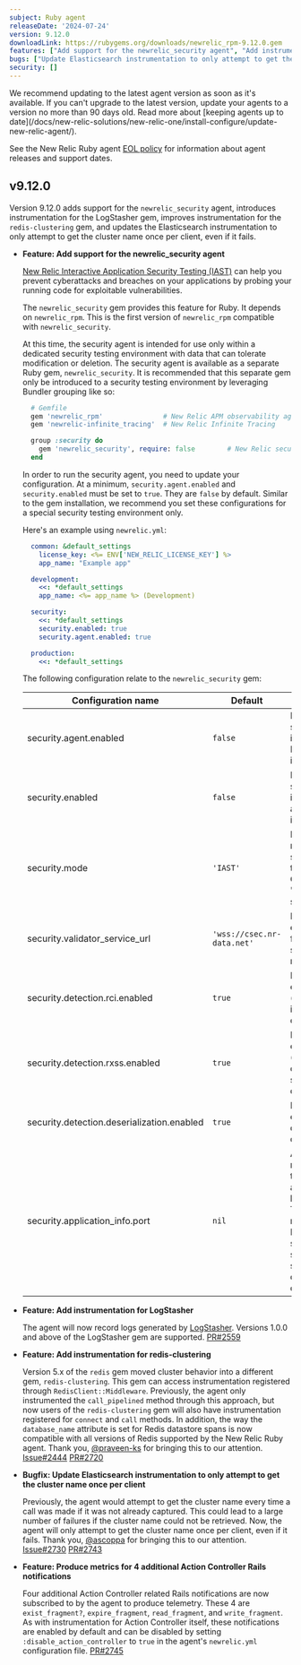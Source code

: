 ```yaml
---
subject: Ruby agent
releaseDate: '2024-07-24'
version: 9.12.0
downloadLink: https://rubygems.org/downloads/newrelic_rpm-9.12.0.gem
features: ["Add support for the newrelic_security agent", "Add instrumentation for LogStasher", "Add instrumentation for redis-clustering", "Produce metrics for 4 additional Action Controller Rails notifications"]
bugs: ["Update Elasticsearch instrumentation to only attempt to get the cluster name once per client"]
security: []
---
```


<Callout variant="important">
  We recommend updating to the latest agent version as soon as it's available. If you can't upgrade to the latest version, update your agents to a version no more than 90 days old. Read more about [keeping agents up to date](/docs/new-relic-solutions/new-relic-one/install-configure/update-new-relic-agent/).

  See the New Relic Ruby agent [EOL policy](https://docs.newrelic.com/docs/apm/agents/ruby-agent/getting-started/ruby-agent-eol-policy/) for information about agent releases and support dates.
</Callout>

## v9.12.0

Version 9.12.0 adds support for the `newrelic_security` agent, introduces instrumentation for the LogStasher gem, improves instrumentation for the `redis-clustering` gem, and updates the Elasticsearch instrumentation to only attempt to get the cluster name once per client, even if it fails.

- **Feature: Add support for the newrelic_security agent**

  [New Relic Interactive Application Security Testing (IAST)](https://docs.newrelic.com/docs/iast/introduction/) can help you prevent cyberattacks and breaches on your applications by probing your running code for exploitable vulnerabilities.

  The `newrelic_security` gem provides this feature for Ruby. It depends on `newrelic_rpm`. This is the first version of `newrelic_rpm` compatible with `newrelic_security`.

  At this time, the security agent is intended for use only within a dedicated security testing environment with data that can tolerate modification or deletion. The security agent is available as a separate Ruby gem, `newrelic_security`. It is recommended that this separate gem only be introduced to a security testing environment by leveraging Bundler grouping like so:

  ```ruby
    # Gemfile
    gem 'newrelic_rpm'               # New Relic APM observability agent
    gem 'newrelic-infinite_tracing'  # New Relic Infinite Tracing

    group :security do
      gem 'newrelic_security', require: false        # New Relic security agent
    end
  ```

  In order to run the security agent, you need to update your configuration. At a minimum, `security.agent.enabled` and `security.enabled` must be set to `true`. They are `false` by default. Similar to the gem installation, we recommend you set these configurations for a special security testing environment only.

  Here's an example using `newrelic.yml`:

  ```yaml
    common: &default_settings
      license_key: <%= ENV['NEW_RELIC_LICENSE_KEY'] %>
      app_name: "Example app"

    development:
      <<: *default_settings
      app_name: <%= app_name %> (Development)

    security:
      <<: *default_settings
      security.enabled: true
      security.agent.enabled: true

    production:
      <<: *default_settings
  ```

  The following configuration relate to the `newrelic_security` gem:

  | Configuration name | Default | Behavior |
  | ------------------ | ------- |----------|
  | security.agent.enabled | `false` | If `true`, the security agent is loaded (a Ruby 'require' is performed) |
  | security.enabled | `false` |  If `true`, the security agent is started (the agent runs in its event loop) |
  | security.mode | `'IAST'` | Defines the mode for the security agent to operate in. Currently only 'IAST' is supported |
  | security.validator_service_url | `'wss://csec.nr-data.net'` | Defines the endpoint URL for posting security related data |
  | security.detection.rci.enabled | `true` | If `true`, enables RCI (remote code injection) detection |
  | security.detection.rxss.enabled | `true` | If `true`, enables RXSS (reflected cross-site scripting) detection |
  | security.detection.deserialization.enabled | `true` |  If `true`, enables deserialization detection |
  | security.application_info.port | `nil` | An Integer representing the port the application is listening on. This setting is mandatory for Passenger servers. Other servers should be detected by default. |

- **Feature: Add instrumentation for LogStasher**

  The agent will now record logs generated by [LogStasher](https://github.com/shadabahmed/logstasher). Versions 1.0.0 and above of the LogStasher gem are supported. [PR#2559](https://github.com/newrelic/newrelic-ruby-agent/pull/2559)

- **Feature: Add instrumentation for redis-clustering**

  Version 5.x of the `redis` gem moved cluster behavior into a different gem, `redis-clustering`. This gem can access instrumentation registered through `RedisClient::Middleware`. Previously, the agent only instrumented the `call_pipelined` method through this approach, but now users of the `redis-clustering` gem will also have instrumentation registered for `connect` and `call` methods. In addition, the way the `database_name` attribute is set for Redis datastore spans is now compatible with all versions of Redis supported by the New Relic Ruby agent. Thank you, [@praveen-ks](https://github.com/praveen-ks) for bringing this to our attention. [Issue#2444](https://github.com/newrelic/newrelic-ruby-agent/issues/2444) [PR#2720](https://github.com/newrelic/newrelic-ruby-agent/pull/2720)

- **Bugfix: Update Elasticsearch instrumentation to only attempt to get the cluster name once per client**

  Previously, the agent would attempt to get the cluster name every time a call was made if it was not already captured. This could lead to a large number of failures if the cluster name could not be retrieved. Now, the agent will only attempt to get the cluster name once per client, even if it fails. Thank you, [@ascoppa](https://github.com/ascoppa) for bringing this to our attention. [Issue#2730](https://github.com/newrelic/newrelic-ruby-agent/issues/2730) [PR#2743](https://github.com/newrelic/newrelic-ruby-agent/pull/2743)

- **Feature: Produce metrics for 4 additional Action Controller Rails notifications**

  Four additional Action Controller related Rails notifications are now subscribed to by the agent to produce telemetry. These 4 are `exist_fragment?`, `expire_fragment`, `read_fragment`, and `write_fragment`. As with instrumentation for Action Controller itself, these notifications are enabled by default and can be disabled by setting `:disable_action_controller` to `true` in the agent's `newrelic.yml` configuration file. [PR#2745](https://github.com/newrelic/newrelic-ruby-agent/pull/2745)



